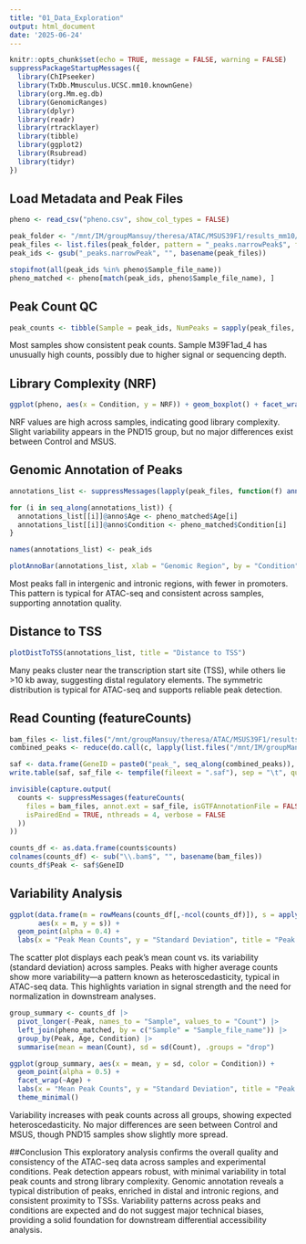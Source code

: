 ```yaml
---
title: "01_Data_Exploration"
output: html_document
date: '2025-06-24'
---
```

```r
knitr::opts_chunk$set(echo = TRUE, message = FALSE, warning = FALSE)
suppressPackageStartupMessages({
  library(ChIPseeker)
  library(TxDb.Mmusculus.UCSC.mm10.knownGene)
  library(org.Mm.eg.db)
  library(GenomicRanges)
  library(dplyr)
  library(readr)
  library(rtracklayer)
  library(tibble)
  library(ggplot2)
  library(Rsubread)
  library(tidyr)
})
```
## Load Metadata and Peak Files
```r
pheno <- read_csv("pheno.csv", show_col_types = FALSE)
```

```r
peak_folder <- "/mnt/IM/groupMansuy/theresa/ATAC/MSUS39F1/results_mm10/01_preprocess/10_filtered_peaks"
peak_files <- list.files(peak_folder, pattern = "_peaks.narrowPeak$", full.names = TRUE)
peak_ids <- gsub("_peaks.narrowPeak", "", basename(peak_files))
```

```r
stopifnot(all(peak_ids %in% pheno$Sample_file_name))
pheno_matched <- pheno[match(peak_ids, pheno$Sample_file_name), ]
```
## Peak Count QC
```r
peak_counts <- tibble(Sample = peak_ids, NumPeaks = sapply(peak_files, function(file) nrow(read.table(file)))); ggplot(peak_counts, aes(x = reorder(Sample, -NumPeaks), y = NumPeaks)) + geom_bar(stat = "identity", fill = "steelblue") + theme(axis.text.x = element_text(angle = 90, hjust = 1)) + xlab("Sample") + ylab("Number of Peaks") + ggtitle("Number of Peaks per Sample (pre-annotation)")

```

Most samples show consistent peak counts. Sample M39F1ad_4 has unusually high counts, possibly due to higher signal or sequencing depth.

## Library Complexity (NRF)
```r
ggplot(pheno, aes(x = Condition, y = NRF)) + geom_boxplot() + facet_wrap(~ Age) + ggtitle("Non-Redundant Fraction by Condition")
```

NRF values are high across samples, indicating good library complexity. Slight variability appears in the PND15 group, but no major differences exist between Control and MSUS.

## Genomic Annotation of Peaks
```r
annotations_list <- suppressMessages(lapply(peak_files, function(f) annotatePeak(readPeakFile(f), tssRegion = c(-3000, 3000), TxDb = TxDb.Mmusculus.UCSC.mm10.knownGene, annoDb = "org.Mm.eg.db", verbose = FALSE)))
```
```r
for (i in seq_along(annotations_list)) {
  annotations_list[[i]]@anno$Age <- pheno_matched$Age[i]
  annotations_list[[i]]@anno$Condition <- pheno_matched$Condition[i]
}
```
```r
names(annotations_list) <- peak_ids
```

```r
plotAnnoBar(annotations_list, xlab = "Genomic Region", by = "Condition")
```
Most peaks fall in intergenic and intronic regions, with fewer in promoters. This pattern is typical for ATAC-seq and consistent across samples, supporting annotation quality.

## Distance to TSS
```r
plotDistToTSS(annotations_list, title = "Distance to TSS")
```

Many peaks cluster near the transcription start site (TSS), while others lie >10 kb away, suggesting distal regulatory elements. The symmetric distribution is typical for ATAC-seq and supports reliable peak detection.

## Read Counting (featureCounts)
```r
bam_files <- list.files("/mnt/groupMansuy/theresa/ATAC/MSUS39F1/results_mm10/01_preprocess/08_NF", pattern = "\\.bam$", full.names = TRUE)
combined_peaks <- reduce(do.call(c, lapply(list.files("/mnt/IM/groupMansuy/theresa/ATAC/MSUS39F1/results_mm10/01_preprocess/10_filtered_peaks", pattern = "_peaks.narrowPeak$", full.names = TRUE), import)))
```


```r
saf <- data.frame(GeneID = paste0("peak_", seq_along(combined_peaks)), Chr = as.character(seqnames(combined_peaks)), Start = start(combined_peaks), End = end(combined_peaks), Strand = "*")
write.table(saf, saf_file <- tempfile(fileext = ".saf"), sep = "\t", quote = FALSE, row.names = FALSE)
```

```r
invisible(capture.output(
  counts <- suppressMessages(featureCounts(
    files = bam_files, annot.ext = saf_file, isGTFAnnotationFile = FALSE,
    isPairedEnd = TRUE, nthreads = 4, verbose = FALSE
  ))
))
```

```r
counts_df <- as.data.frame(counts$counts)
colnames(counts_df) <- sub("\\.bam$", "", basename(bam_files))
counts_df$Peak <- saf$GeneID
```

## Variability Analysis
```r
ggplot(data.frame(m = rowMeans(counts_df[,-ncol(counts_df)]), s = apply(counts_df[,-ncol(counts_df)], 1, sd)), 
       aes(x = m, y = s)) + 
  geom_point(alpha = 0.4) + 
  labs(x = "Peak Mean Counts", y = "Standard Deviation", title = "Peak Count Variability (Heteroscedasticity)")
```
The scatter plot displays each peak’s mean count vs. its variability (standard deviation) across samples. Peaks with higher average counts show more variability—a pattern known as heteroscedasticity, typical in ATAC-seq data. This highlights variation in signal strength and the need for normalization in downstream analyses.

```r
group_summary <- counts_df |> 
  pivot_longer(-Peak, names_to = "Sample", values_to = "Count") |> 
  left_join(pheno_matched, by = c("Sample" = "Sample_file_name")) |> 
  group_by(Peak, Age, Condition) |> 
  summarise(mean = mean(Count), sd = sd(Count), .groups = "drop")

ggplot(group_summary, aes(x = mean, y = sd, color = Condition)) + 
  geom_point(alpha = 0.5) + 
  facet_wrap(~Age) + 
  labs(x = "Mean Peak Counts", y = "Standard Deviation", title = "Peak Count Variability by Age and Condition") + 
  theme_minimal()
```
Variability increases with peak counts across all groups, showing expected heteroscedasticity. No major differences are seen between Control and MSUS, though PND15 samples show slightly more spread.

##Conclusion 
This exploratory analysis confirms the overall quality and consistency of the ATAC-seq data across samples and experimental conditions. Peak detection appears robust, with minimal variability in total peak counts and strong library complexity. Genomic annotation reveals a typical distribution of peaks, enriched in distal and intronic regions, and consistent proximity to TSSs. Variability patterns across peaks and conditions are expected and do not suggest major technical biases, providing a solid foundation for downstream differential accessibility analysis.